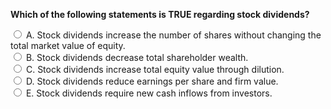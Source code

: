 ::: {.question-block}

<form onsubmit="event.preventDefault(); checkAnswer('module10_mcq_q39')" data-correct-answer="A">
<strong style="display: block;">Which of the following statements is TRUE regarding stock dividends?</strong>

<label><input type="radio" name="module10_mcq_q39" value="A"> A. Stock dividends increase the number of shares without changing the total market value of equity.</label><br>
<label><input type="radio" name="module10_mcq_q39" value="B"> B. Stock dividends decrease total shareholder wealth.</label><br>
<label><input type="radio" name="module10_mcq_q39" value="C"> C. Stock dividends increase total equity value through dilution.</label><br>
<label><input type="radio" name="module10_mcq_q39" value="D"> D. Stock dividends reduce earnings per share and firm value.</label><br>
<label><input type="radio" name="module10_mcq_q39" value="E"> E. Stock dividends require new cash inflows from investors.</label><br>
</form>

<div id="feedback-module10_mcq_q39" class="feedback" data-status="" style="display:none;">
✅ A is correct. Stock dividends distribute additional shares to existing shareholders, increasing share count but leaving total firm value unchanged.
</div>

:::
